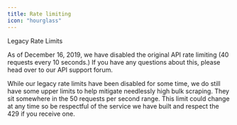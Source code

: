 ```yaml
---
title: Rate limiting
icon: "hourglass"
---
```


<Note>
Legacy Rate Limits

As of December 16, 2019, we have disabled the original API rate limiting (40 requests every 10 seconds.) If you have any questions about this, 
please head over to our API support forum.

</Note>

While our legacy rate limits have been disabled for some time, we do still have some upper limits to help mitigate needlessly high bulk scraping. 
They sit somewhere in the 50 requests per second range. This limit could change at any time so be respectful of the service we have built and respect the 429 if you receive one.